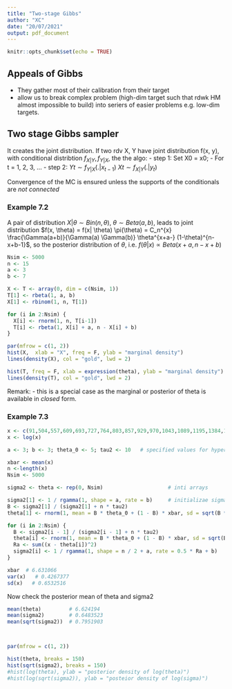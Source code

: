 ```yaml
---
title: "Two-stage Gibbs"
author: "XC"
date: "20/07/2021"
output: pdf_document
---
```


```r
knitr::opts_chunk$set(echo = TRUE)
```

## Appeals of Gibbs
- They gather most of their calibration from their target
- allow us to break complex problem (high-dim target such that rdwk HM almost impossible to build) into seriers of easier problems e.g. low-dim targets. 


## Two stage Gibbs sampler
It creates the joint distribution. 
If two rdv X, Y have joint distribution f(x, y), with conditional distribtion $f_{X|Y}, f_{Y|X}$, the the algo: 
- step 1: Set X0 = x0;
- For t = 1, 2, 3, ...
- step 2: $Yt \sim f_{Y|X}(.|x_{t-1})$
          $Xt \sim f_{X|Y}(.|y_t)$

Convergence of the MC is ensured unless the supports of the conditionals are _not connected_


### Example 7.2
A pair of distribution $X | \theta \sim Bin(n, \theta)$, $\theta \sim Beta(a, b)$,
leads to joint distribution $f(x, \theta) = f(x| \theta) \pi(\theta) = C_n^{x} \frac{\Gamma(a+b)}{\Gamma(a) \Gamma(b)} \theta^{x+a-} (1-\theta)^{n-x+b-1}$, so the posterior distribution of $\theta$, i.e. $f(\theta|x) \propto Beta (x+a, n-x+b)$

```r
Nsim <- 5000
n <- 15
a <- 3
b <- 7

X <- T <- array(0, dim = c(Nsim, 1))
T[1] <- rbeta(1, a, b)
X[1] <- rbinom(1, n, T[1])

for (i in 2:Nsim) {
  X[i] <- rnorm(1, n, T[i-1])
  T[i] <- rbeta(1, X[i] + a, n - X[i] + b)
}
```

```r
par(mfrow = c(1, 2))
hist(X,  xlab = "X", freq = F, ylab = "marginal density")
lines(density(X), col = "gold", lwd = 2)

hist(T, freq = F, xlab = expression(theta), ylab = "marginal density")
lines(density(T), col = "gold", lwd = 2)
```



Remark: 
  - this is a special case as the marginal or posterior of theta is available in _closed_ form. 
  
  

### Example 7.3

```r
x <- c(91,504,557,609,693,727,764,803,857,929,970,1043,1089,1195,1384,1713)  # data
x <- log(x)

a <- 3; b <- 3; theta_0 <- 5; tau2 <- 10   # specified values for hyper parameters

xbar <- mean(x)
n <-length(x)
Nsim <- 5000

sigma2 <- theta <- rep(0, Nsim)                     # inti arrays

sigma2[1] <- 1 / rgamma(1, shape = a, rate = b)     # initializae sigma2
B <- sigma2[1] / (sigma2[1] + n * tau2) 
theta[1] <- rnorm(1, mean = B * theta_0 + (1 - B) * xbar, sd = sqrt(B * tau2)) # init theta

for (i in 2:Nsim) {
  B <- sigma2[i - 1] / (sigma2[i - 1] + n * tau2)
  theta[i] <- rnorm(1, mean = B * theta_0 + (1 - B) * xbar, sd = sqrt(B * tau2))
  Ra <- sum((x - theta[i])^2)
  sigma2[i] <- 1 / rgamma(1, shape = n / 2 + a, rate = 0.5 * Ra + b)
}

```

```r
xbar  # 6.631066  
var(x)   # 0.4267377
sd(x)   # 0.6532516

```


Now check the posterior mean of theta and sigma2
```r
mean(theta)         # 6.624194
mean(sigma2)        # 0.6483523
mean(sqrt(sigma2))  # 0.7951903



par(mfrow = c(1, 2))

hist(theta, breaks = 150)
hist(sqrt(sigma2), breaks = 150)
#hist(log(theta), ylab = "posterior density of log(theta)")
#hist(log(sqrt(sigma2)), ylab = "posteior density of log(sigma)")
```




